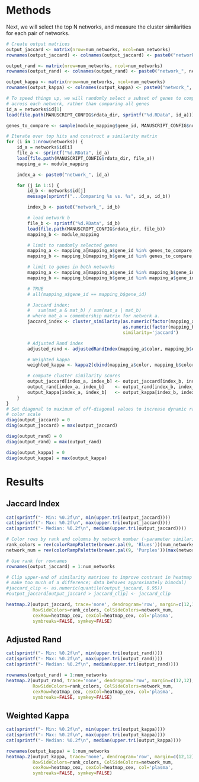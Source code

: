 # Methods

Next, we will select the top N networks, and measure the cluster similarities
for each pair of networks.

```r
# Create output matrices
output_jaccard <- matrix(nrow=num_networks, ncol=num_networks)
rownames(output_jaccard) <- colnames(output_jaccard) <- paste0("network_", networks$id)

output_rand <- matrix(nrow=num_networks, ncol=num_networks)
rownames(output_rand) <- colnames(output_rand) <- paste0("network_", networks$id)

output_kappa <- matrix(nrow=num_networks, ncol=num_networks)
rownames(output_kappa) <- colnames(output_kappa) <- paste0("network_", networks$id)

# To speed things up, we will randomly select a subset of genes to compare 
# across each network, rather than comparing all genes
id_a = networks$id[1]
load(file.path(MANUSCRIPT_CONFIG$rdata_dir, sprintf("%d.RData", id_a)))

genes_to_compare <- sample(module_mapping$gene_id, MANUSCRIPT_CONFIG$num_genes)

# Iterate over top hits and construct a similarity matrix
for (i in 1:nrow(networks)) {
    id_a = networks$id[i]
    file_a <- sprintf("%d.RData", id_a)
    load(file.path(MANUSCRIPT_CONFIG$rdata_dir, file_a))
    mapping_a <- module_mapping

    index_a <- paste0("network_", id_a)

    for (j in 1:i) {
        id_b <- networks$id[j]
        message(sprintf("...Comparing %s vs. %s", id_a, id_b))

        index_b <- paste0("network_", id_b)

        # load network b
        file_b <- sprintf("%d.RData", id_b)
        load(file.path(MANUSCRIPT_CONFIG$rdata_dir, file_b))
        mapping_b <- module_mapping

        # limit to randomly selected genes
        mapping_a <- mapping_a[mapping_a$gene_id %in% genes_to_compare,]
        mapping_b <- mapping_b[mapping_b$gene_id %in% genes_to_compare,]

        # limit to genes in both networks
        mapping_a <- mapping_a[mapping_a$gene_id %in% mapping_b$gene_id,]
        mapping_b <- mapping_b[mapping_b$gene_id %in% mapping_a$gene_id,]

        # TRUE
        # all(mapping_a$gene_id == mapping_b$gene_id)

        # Jaccard index:
        #   sum(mat_a & mat_b) / sum(mat_a | mat_b) 
        # where mat_a = comembership matrix for network a.
        jaccard_index <- cluster_similarity(as.numeric(factor(mapping_a$color)),
                                            as.numeric(factor(mapping_b$color)),
                                            similarity='jaccard')

        # Adjusted Rand index
        adjusted_rand <- adjustedRandIndex(mapping_a$color, mapping_b$color)

        # Weighted kappa
        weighted_kappa <- kappa2(cbind(mapping_a$color, mapping_b$color), w='squared')$value

        # compute cluster similarity scores
        output_jaccard[index_a, index_b] <- output_jaccard[index_b, index_a] <- jaccard_index
        output_rand[index_a, index_b]    <- output_rand[index_b, index_a]    <- adjusted_rand
        output_kappa[index_a, index_b]   <- output_kappa[index_b, index_a]   <- weighted_kappa
    }
}
# Set diagonal to maximum of off-diagonal values to increase dynamic range of
# color scale
diag(output_jaccard) = 0
diag(output_jaccard) = max(output_jaccard)

diag(output_rand) = 0
diag(output_rand) = max(output_rand)

diag(output_kappa) = 0
diag(output_kappa) = max(output_kappa)
```

# Results

## Jaccard Index

```r
cat(sprintf("- Min: %0.2f\n", min(upper.tri(output_jaccard))))
cat(sprintf("- Max: %0.2f\n", max(upper.tri(output_jaccard))))
cat(sprintf("- Median: %0.2f\n", median(upper.tri(output_jaccard))))
```

```r
# Color rows by rank and columns by network number (~parameter similarity)
rank_colors = rev(colorRampPalette(brewer.pal(9, 'Blues'))(num_networks))
network_num = rev(colorRampPalette(brewer.pal(9, 'Purples'))(max(networks$id)))[networks$id]

# Use rank for rownames
rownames(output_jaccard) = 1:num_networks

# Clip upper-end of similarity matrices to improve contrast in heatmap (doesn't
# make too much of a difference; data behaves approximately bimodal)
#jaccard_clip <- as.numeric(quantile(output_jaccard, 0.95))
#output_jaccard[output_jaccard > jaccard_clip] <- jaccard_clip

heatmap.2(output_jaccard, trace='none', dendrogram='row', margin=c(12,12),
          RowSideColors=rank_colors, ColSideColors=network_num,
          cexRow=heatmap_cex, cexCol=heatmap_cex, col='plasma',
          symbreaks=FALSE, symkey=FALSE)
```

## Adjusted Rand

```r
cat(sprintf("- Min: %0.2f\n", min(upper.tri(output_rand))))
cat(sprintf("- Max: %0.2f\n", max(upper.tri(output_rand))))
cat(sprintf("- Median: %0.2f\n", median(upper.tri(output_rand))))
```

```r
rownames(output_rand) = 1:num_networks
heatmap.2(output_rand, trace='none', dendrogram='row', margin=c(12,12),
          RowSideColors=rank_colors, ColSideColors=network_num,
          cexRow=heatmap_cex, cexCol=heatmap_cex, col='plasma',
          symbreaks=FALSE, symkey=FALSE)
```

## Weighted Kappa

```r
cat(sprintf("- Min: %0.2f\n", min(upper.tri(output_kappa))))
cat(sprintf("- Max: %0.2f\n", max(upper.tri(output_kappa))))
cat(sprintf("- Median: %0.2f\n", median(upper.tri(output_kappa))))
```

```r
rownames(output_kappa) = 1:num_networks
heatmap.2(output_kappa, trace='none', dendrogram='row', margin=c(12,12),
          RowSideColors=rank_colors, ColSideColors=network_num,
          cexRow=heatmap_cex, cexCol=heatmap_cex, col='plasma',
          symbreaks=FALSE, symkey=FALSE)
```

